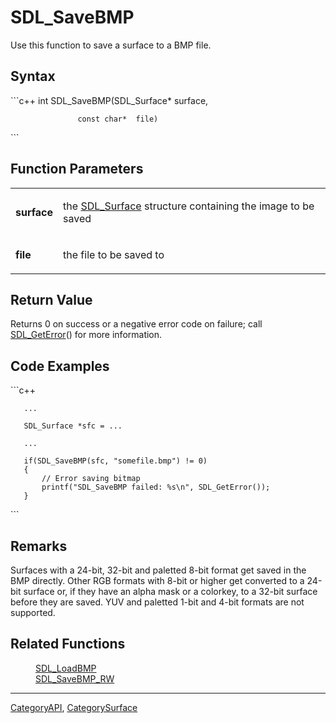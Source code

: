 <!-- pragma section-numbers off -->
<!-- pragma disable-camelcase -->

= SDL_SaveBMP =
Use this function to save a surface to a BMP file.


== Syntax ==
```c++
int SDL_SaveBMP(SDL_Surface* surface,
                const char*  file)
```

== Function Parameters ==
{|
|'''surface'''
|the [[SDL_Surface]] structure containing the image to be saved
|-
|'''file'''
|the file to be saved to
|}

== Return Value ==
Returns 0 on success or a negative error code on failure; call [[SDL_GetError]]() for more information.

== Code Examples ==
```c++

    ...

    SDL_Surface *sfc = ...

    ...
  
    if(SDL_SaveBMP(sfc, "somefile.bmp") != 0)
    {
        // Error saving bitmap
        printf("SDL_SaveBMP failed: %s\n", SDL_GetError());
    }
```

== Remarks ==
Surfaces with a 24-bit, 32-bit and paletted 8-bit format get saved in the BMP directly.  Other RGB formats with 8-bit or higher get converted to a 24-bit surface or, if they have an alpha mask or a colorkey, to a 32-bit surface before they are saved.  YUV and paletted 1-bit and 4-bit formats are not supported.

== Related Functions ==
:[[SDL_LoadBMP]]
:[[SDL_SaveBMP_RW]]

----
[[CategoryAPI]], [[CategorySurface]]
